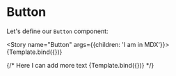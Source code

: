
<Meta title="MDX/Button" component={Button} />


# Button

Let's define our `Button` component:

<Story name="Button" args={{children: 'I am in MDX'}}>
  {Template.bind({})}
</Story>

<ArgsTable story="My Button" />
{/*
Here I can add more text

 <Canvas>
  <Story 
  name="Secondary" 
  args={{children='MDX Secondary', variant='secondary'}}>
    {Template.bind({})}
  </Story>
</Canvas> */}